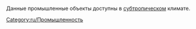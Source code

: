 
Данные промышленные объекты доступны в [[ru/Manual/Климат#Субтропический|cубтропическом]] климате.

[[Category:ru/Промышленность]]